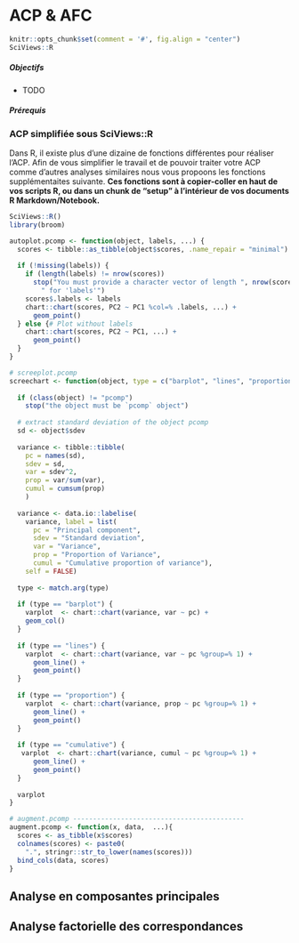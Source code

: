 # ACP & AFC {#acp-afc}

```r
knitr::opts_chunk$set(comment = '#', fig.align = "center")
SciViews::R
```


##### Objectifs {-}

- TODO

##### Prérequis {-}


### ACP simplifiée sous SciViews::R

Dans R, il existe plus d'une dizaine de fonctions différentes pour réaliser l'ACP. Afin de vous simplifier le travail et de pouvoir traiter votre ACP comme d'autres analyses similaires nous vous propoons les fonctions supplémentaites suivante. **Ces fonctions sont à copier-coller en haut de vos scripts R, ou dans un chunk de "setup" à l'intérieur de vos documents R Markdown/Notebook.**

```r
SciViews::R()
library(broom)

autoplot.pcomp <- function(object, labels, ...) {
  scores <- tibble::as_tibble(object$scores, .name_repair = "minimal")
  
  if (!missing(labels)) {
    if (length(labels) != nrow(scores))
      stop("You must provide a character vector of length ", nrow(scores),
        " for 'labels'")
    scores$.labels <- labels
    chart::chart(scores, PC2 ~ PC1 %col=% .labels, ...) +
      geom_point()
  } else {# Plot without labels
    chart::chart(scores, PC2 ~ PC1, ...) +
      geom_point()
  }
}

# screeplot.pcomp
screechart <- function(object, type = c("barplot", "lines", "proportion", "cumulative"), ...) {
  
  if (class(object) != "pcomp")
    stop("the object must be `pcomp` object")
  
  # extract standard deviation of the object pcomp
  sd <- object$sdev
    
  variance <- tibble::tibble(
    pc = names(sd),
    sdev = sd,
    var = sdev^2,
    prop = var/sum(var),
    cumul = cumsum(prop)
    )
  
  variance <- data.io::labelise(
    variance, label = list(
      pc = "Principal component",
      sdev = "Standard deviation",
      var = "Variance",
      prop = "Proportion of Variance",
      cumul = "Cumulative proportion of variance"),
    self = FALSE)
  
  type <- match.arg(type) 
  
  if (type == "barplot") {
    varplot  <- chart::chart(variance, var ~ pc) +
    geom_col()
  } 
  
  if (type == "lines") {
    varplot  <- chart::chart(variance, var ~ pc %group=% 1) +
      geom_line() +
      geom_point()
  }
  
  if (type == "proportion") {
    varplot  <- chart::chart(variance, prop ~ pc %group=% 1) +
      geom_line() +
      geom_point()
  }
  
  if (type == "cumulative") {
   varplot  <- chart::chart(variance, cumul ~ pc %group=% 1) +
      geom_line() +
      geom_point()
  }
  
  varplot
}

# augment.pcomp -------------------------------------------
augment.pcomp <- function(x, data,  ...){
  scores <- as_tibble(x$scores)
  colnames(scores) <- paste0(
    ".", stringr::str_to_lower(names(scores)))
  bind_cols(data, scores)
}
```




## Analyse en composantes principales

## Analyse factorielle des correspondances
